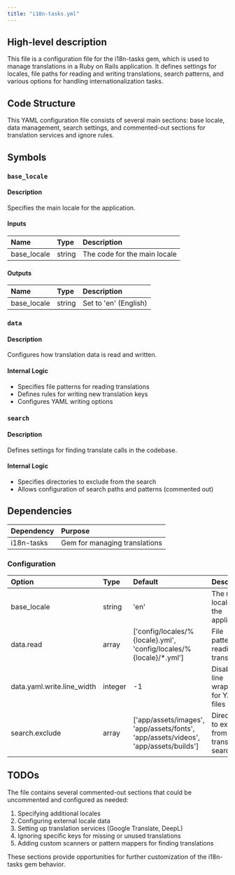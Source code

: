 ```yaml
---
title: "i18n-tasks.yml"
---
```


## High-level description
This file is a configuration file for the i18n-tasks gem, which is used to manage translations in a Ruby on Rails application. It defines settings for locales, file paths for reading and writing translations, search patterns, and various options for handling internationalization tasks.

## Code Structure
This YAML configuration file consists of several main sections: base locale, data management, search settings, and commented-out sections for translation services and ignore rules.

## Symbols

### `base_locale`
#### Description
Specifies the main locale for the application.

#### Inputs
| Name | Type | Description |
|:-----|:-----|:------------|
| base_locale | string | The code for the main locale |

#### Outputs
| Name | Type | Description |
|:-----|:-----|:------------|
| base_locale | string | Set to 'en' (English) |

### `data`
#### Description
Configures how translation data is read and written.

#### Internal Logic
- Specifies file patterns for reading translations
- Defines rules for writing new translation keys
- Configures YAML writing options

### `search`
#### Description
Defines settings for finding translate calls in the codebase.

#### Internal Logic
- Specifies directories to exclude from the search
- Allows configuration of search paths and patterns (commented out)

## Dependencies
| Dependency | Purpose |
|:-----------|:--------|
| i18n-tasks | Gem for managing translations |

### Configuration
| Option | Type | Default | Description |
|:-------|:-----|:--------|:------------|
| base_locale | string | 'en' | The main locale for the application |
| data.read | array | ['config/locales/%{locale}.yml', 'config/locales/%{locale}/*.yml'] | File patterns for reading translations |
| data.yaml.write.line_width | integer | -1 | Disables line wrapping for YAML files |
| search.exclude | array | ['app/assets/images', 'app/assets/fonts', 'app/assets/videos', 'app/assets/builds'] | Directories to exclude from translation search |

## TODOs
The file contains several commented-out sections that could be uncommented and configured as needed:
1. Specifying additional locales
2. Configuring external locale data
3. Setting up translation services (Google Translate, DeepL)
4. Ignoring specific keys for missing or unused translations
5. Adding custom scanners or pattern mappers for finding translations

These sections provide opportunities for further customization of the i18n-tasks gem behavior.